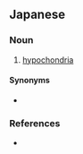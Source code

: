 ==Japanese==
{{ja-kanjitab|しん|き|しょう|yomi=on}}

===Noun===
{{ja-noun|しんきしょう|head=[[心気]][[症]]}}

# [[hypochondria]]

====Synonyms====
* {{ja-r|ヒポコンデリー}}

===References===
* {{R:Kojien}}